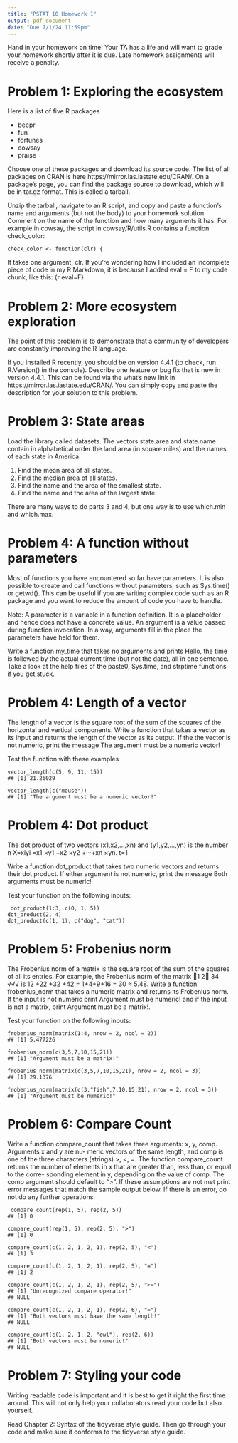 ```yaml
---
title: "PSTAT 10 Homework 1"
output: pdf_document
date: "Due 7/1/24 11:59pm"
---
```


Hand in your homework on time! Your TA has a life and will want to grade your homework shortly after it is due. Late homework assignments will receive a penalty.

# Problem 1: Exploring the ecosystem

Here is a list of five R packages 

* beepr 
* fun 
* fortunes 
* cowsay 
* praise


Choose one of these packages and download its source code. The list of all packages on CRAN is here https://mirror.las.iastate.edu/CRAN/. On a package’s page, you can find the package source to download, which will be in tar.gz format. This is called a tarball.

Unzip the tarball, navigate to an R script, and copy and paste a function’s name and arguments (but not the body) to your homework solution. Comment on the name of the function and how many arguments it has. For example in cowsay, the script in cowsay/R/utils.R contains a function check_color:

```check_color <- function(clr) {```

It takes one argument, clr. If you’re wondering how I included an incomplete piece of code in my R
Markdown, it is because I added eval = F to my code chunk, like this: {r eval=F}.

# Problem 2: More ecosystem exploration

The point of this problem is to demonstrate that a community of developers are constantly improving the R language.

If you installed R recently, you should be on version 4.4.1 (to check, run R.Version() in the console).
Describe one feature or bug fix that is new in version 4.4.1. This can be found via the what’s new link in https://mirror.las.iastate.edu/CRAN/. You can simply copy and paste the description for your solution to this problem.

# Problem 3: State areas
Load the library called datasets. The vectors state.area and state.name contain in alphabetical order the land area (in square miles) and the names of each state in America.

 1. Find the mean area of all states.
2. Find the median area of all states.
3. Find the name and the area of the smallest state. 
4. Find the name and the area of the largest state.

There are many ways to do parts 3 and 4, but one way is to use which.min and which.max.

# Problem 4: A function without parameters
Most of functions you have encountered so far have parameters. It is also possible to create and call functions without parameters, such as Sys.time() or getwd(). This can be useful if you are writing complex code such as an R package and you want to reduce the amount of code you have to handle.

Note: A parameter is a variable in a function definition. It is a placeholder and hence does not have a concrete value. An argument is a value passed during function invocation. In a way, arguments fill in the place the parameters have held for them.

Write a function my_time that takes no arguments and prints Hello, the time is followed by the actual current time (but not the date), all in one sentence. Take a look at the help files of the paste0, Sys.time, and strptime functions if you get stuck.

# Problem 4: Length of a vector

The length of a vector is the square root of the sum of the squares of the horizontal and vertical components. Write a function that takes a vector as its input and returns the length of the vector as its output. If the the vector is not numeric, print the message The argument must be a numeric vector!

Test the function with these examples

```
vector_length(c(5, 9, 11, 15))
## [1] 21.26029
```
```
vector_length(c("mouse"))
## [1] "The argument must be a numeric vector!"
```

# Problem 4: Dot product

The dot product of two vectors (x1,x2,...,xn) and (y1,y2,...,yn) is the number
n
X=xiyi =x1 ×y1 +x2 ×y2 +···+xn ×yn. t=1

Write a function dot_product that takes two numeric vectors and returns their dot product. If either argument is not numeric, print the message Both arguments must be numeric!

Test your function on the following inputs:
```
 dot_product(1:3, c(0, 1, 5))
dot_product(2, 4)
dot_product(c(1, 1), c("dog", "cat"))
```

# Problem 5: Frobenius norm

The Frobenius norm of a matrix is the square root of the sum of the squares of all its entries. For example, the Frobenius norm of the matrix
1 2 34
√√√
is 12 +22 +32 +42 = 1+4+9+16 = 30 ≈ 5.48. Write a function frobenius_norm that takes a
numeric matrix and returns its Frobenius norm. If the input is not numeric print Argument must be numeric! and if the input is not a matrix, print Argument must be a matrix!.

Test your function on the following inputs:

```
frobenius_norm(matrix(1:4, nrow = 2, ncol = 2))
## [1] 5.477226
```

```
frobenius_norm(c(3,5,7,10,15,21))
## [1] "Argument must be a matrix!"
```
```
frobenius_norm(matrix(c(3,5,7,10,15,21), nrow = 2, ncol = 3))
## [1] 29.1376
```

```
frobenius_norm(matrix(c(3,"fish",7,10,15,21), nrow = 2, ncol = 3))
## [1] "Argument must be numeric!"
```

# Problem 6: Compare Count

Write a function compare_count that takes three arguments: x, y, comp. Arguments x and y are nu- meric vectors of the same length, and comp is one of the three characters (strings) >, <, =. The function compare_count returns the number of elements in x that are greater than, less than, or equal to the corre- sponding element in y, depending on the value of comp. The comp argument should default to “>”. If these assumptions are not met print error messages that match the sample output below. If there is an error, do not do any further operations.

```
 compare_count(rep(1, 5), rep(2, 5))
## [1] 0
```

```
compare_count(rep(1, 5), rep(2, 5), ">")
## [1] 0
```

```
compare_count(c(1, 2, 1, 2, 1), rep(2, 5), "<")
## [1] 3
```

```
compare_count(c(1, 2, 1, 2, 1), rep(2, 5), "=")
## [1] 2
```

```
compare_count(c(1, 2, 1, 2, 1), rep(2, 5), ">=")
## [1] "Unrecognized compare operator!"
## NULL
```

```
compare_count(c(1, 2, 1, 2, 1), rep(2, 6), "=")
## [1] "Both vectors must have the same length!"
## NULL
```

```
compare_count(c(1, 2, 1, 2, "owl"), rep(2, 6))
## [1] "Both vectors must be numeric!"
## NULL
```

# Problem 7: Styling your code

Writing readable code is important and it is best to get it right the first time around. This will not only help your collaborators read your code but also yourself.

Read Chapter 2: Syntax of the tidyverse style guide. Then go through your code and make sure it conforms to the tidyverse style guide.
